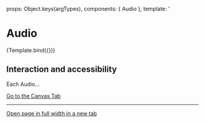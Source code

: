 
<Meta
  title="Components/Audio"
  component={Audio}
/>

  props: Object.keys(argTypes),
  components: { Audio },
  template: '<Audio :url="url"  />'
})


# Audio

<Canvas>
  <Story
    name="Example"
    args={{
      url:"../../../static/sounds/demo.mp3",
    }}
  >
    {Template.bind({})}
  </Story>
</Canvas>


## Interaction and accessibility

Each Audio...


<a href="?path=/story/components-audio--example">
  Go to the Canvas Tab
</a>

---

<a href="?id=components-audio--example&args=&viewMode=story" target="_blank">
  Open page in full width in a new tab
</a>
